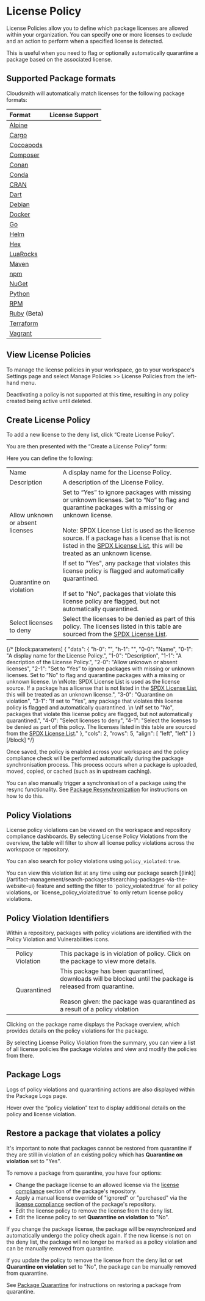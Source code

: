 
# License Policy

License Policies allow you to define which package licenses are allowed within your organization. You can specify one or more licenses to exclude and an action to perform when a specified license is detected. 

This is useful when you need to flag or optionally automatically quarantine a package based on the associated license. 

## Supported Package formats

Cloudsmith will automatically match licenses for the following package formats:

|Format|<div class="cs-center">License Support </div>|
|:---|:---|
|[Alpine](/formats/alpine-repository)|<BlockImage src={img006a7b5_tick_green} alt=""></BlockImage>|
|[Cargo](/formats/cargo-registry)|<BlockImage src={img006a7b5_tick_green} alt=""></BlockImage>|
|[Cocoapods](/formats/cocoapods-repository)|<BlockImage src={img006a7b5_tick_green} alt=""></BlockImage>|
|[Composer](/formats/composer-repository)|<BlockImage src={img006a7b5_tick_green} alt=""></BlockImage>|
|[Conan](/formats/conan-repository)|<BlockImage src={img006a7b5_tick_green} alt=""></BlockImage>|
|[Conda](/formats/conda-repository)|<BlockImage src={img006a7b5_tick_green} alt=""></BlockImage>|
|[CRAN](/formats/cran-repository)|<BlockImage src={img006a7b5_tick_green} alt=""></BlockImage>|
|[Dart](/formats/dart-repository)|<BlockImage src={img2fe13f1_cross_red} alt=""></BlockImage>|
|[Debian](/formats/debian-repository)|<BlockImage src={img006a7b5_tick_green} alt=""></BlockImage>|
|[Docker](/formats/docker-registry)|<BlockImage src={img2fe13f1_cross_red} alt=""></BlockImage>|
|[Go](/formats/go-registry)|<BlockImage src={img006a7b5_tick_green} alt=""></BlockImage>|
|[Helm](/formats/helm-chart-repository)|<BlockImage src={img006a7b5_tick_green} alt=""></BlockImage>|
|[Hex](/formats/hex-repository)|<BlockImage src={img006a7b5_tick_green} alt=""></BlockImage>|
|[LuaRocks](/formats/luarocks-repository)|<BlockImage src={img006a7b5_tick_green} alt=""></BlockImage>|
|[Maven](/formats/maven-repository)|<BlockImage src={img006a7b5_tick_green} alt=""></BlockImage>|
|[npm](/formats/npm-registry)|<BlockImage src={img006a7b5_tick_green} alt=""></BlockImage>|
|[NuGet](/formats/nuget-feed)|<BlockImage src={img006a7b5_tick_green} alt=""></BlockImage>|
|[Python](/formats/python-repository)|<BlockImage src={img006a7b5_tick_green} alt=""></BlockImage>|
|[RPM](/formats/redhat-repository)|<BlockImage src={img006a7b5_tick_green} alt=""></BlockImage>|
|[Ruby](/formats/ruby-repository) (Beta)|<BlockImage src={img006a7b5_tick_green} alt=""></BlockImage>|
|[Terraform](/formats/terraform-modules-repository)|<BlockImage src={img2fe13f1_cross_red} alt=""></BlockImage>|
|[Vagrant](/formats/vagrant-repository)|<BlockImage src={img2fe13f1_cross_red} alt=""></BlockImage>|

## View License Policies

To manage the license policies in your workspace, go to your workspace's Settings page and select Manage Policies >> License Policies from the left-hand menu.

<Note variant="warning">
  Deactivating a policy is not supported at this time, resulting in any policy created being active until deleted.
</Note>

<BlockImage src={img_settings_manage_license_policies} alt=""></BlockImage>

## Create License Policy

To add a new license to the deny list, click “Create License Policy”.

<BlockImage src={img_create_license} alt="Create License Policy Button"></BlockImage>

You are then presented with the “Create a License Policy” form:

<BlockImage src={img_create_license_policy_form} alt=""></BlockImage>

Here you can define the following:

|||
|:---|:---|
|Name|A display name for the License Policy.|
|Description|A description of the License Policy.|
|Allow unknown or absent licenses|Set to “Yes” to ignore packages with missing or unknown licenses. Set to “No” to flag and quarantine packages with a missing or unknown license.<br/><br/>Note: SPDX License List is used as the license source. If a package has a license that is not listed in the [SPDX License List](https://spdx.org/licenses/), this will be treated as an unknown license.|
|Quarantine on violation|If set to "Yes", any package that violates this license policy is flagged and automatically quarantined. <br/><br/>If set to "No", packages that violate this license policy are flagged, but not automatically quarantined.|
|Select licenses to deny|Select the licenses to be denied as part of this policy. The licenses listed in this table are sourced from the [SPDX License List](https://spdx.org/licenses/).|

{/* [block:parameters]
{
  "data": {
    "h-0": "",
    "h-1": "",
    "0-0": "Name",
    "0-1": "A display name for the License Policy.",
    "1-0": "Description",
    "1-1": "A description of the License Policy.",
    "2-0": "Allow unknown or absent licenses",
    "2-1": "Set to “Yes” to ignore packages with missing or unknown licenses. Set to “No” to flag and quarantine packages with a missing or unknown license.  \n  \nNote: SPDX License List is used as the license source. If a package has a license that is not listed in the [SPDX License List](https://spdx.org/licenses/), this will be treated as an unknown license.",
    "3-0": "Quarantine on violation",
    "3-1": "If set to \"Yes\", any package that violates this license policy is flagged and automatically quarantined.  \n  \nIf set to \"No\", packages that violate this license policy are flagged, but not automatically quarantined.",
    "4-0": "Select licenses to deny",
    "4-1": "Select the licenses to be denied as part of this policy. The licenses listed in this table are sourced from the [SPDX License List](https://spdx.org/licenses/)."
  },
  "cols": 2,
  "rows": 5,
  "align": [
    "left",
    "left"
  ]
}
[/block] */}


Once saved, the policy is enabled across your workspace and the policy compliance check will be performed automatically during the package synchronisation process. This process occurs when a package is uploaded, moved, copied, or cached (such as in upstream caching).

You can also manually trigger a synchronisation of a package using the resync functionality. See [Package Resynchronization](/artifact-management/resync-a-package) for instructions on how to do this. 

## Policy Violations

License policy violations can be viewed on the workspace and repository compliance dashboards. By selecting License Policy Violations from the overview, the table will filter to show all license policy violations across the workspace or repository. 

<BlockImage src={img_violation} alt="violated policy warning"></BlockImage>

You can also search for policy violations using `policy_violated:true`. 

<BlockImage src={img_search_policy_violations} alt="violated policy search"></BlockImage>

<Note variant="note">
  You can view this violation list at any time using our package search [(link)](/artifact-management/search-packages#searching-packages-via-the-website-ui) feature and setting the filter to `policy_violated:true` for all policy violations, or `license_policy_violated:true` to only return license policy violations.
</Note>

## Policy Violation Identifiers

Within a repository, packages with policy violations are identified with the Policy Violation and Vulnerabilities icons. 

<BlockImage src={img_icons} alt="Policy Violation Indicators"></BlockImage>

||||
|:---|:---|:---|
|<BlockImage src={imga351636_red_flag} alt=""></BlockImage>|Policy Violation|This package is in violation of policy. Click on the package to view more details.|
|<BlockImage src={imga40d9a3_quarantine_icon} alt=""></BlockImage>|Quarantined|This package has been quarantined, downloads will be blocked until the package is released from quarantine.<br/><br/>Reason given: the package was quarantined as a result of a policy violation|

Clicking on the package name displays the Package overview, which provides details on the policy violations for the package. 


<BlockImage src={img_view_policy_violation} alt="package page warning"></BlockImage>

By selecting License Policy Violation from the summary, you can view a list of all license policies the package violates and view and modify the policies from there.

<BlockImage src={img_edit_license_policy} alt=""></BlockImage>

## Package Logs

Logs of policy violations and quarantining actions are also displayed within the Package Logs page. 

<Note variant="note">
  Hover over the “policy violation” text to display additional details on the policy and license violation.
</Note>

## Restore a package that violates a policy

It's important to note that packages cannot be restored from quarantine if they are still in violation of an existing policy which has **Quarantine on violation** set to "Yes". 

To remove a package from quarantine, you have four options: 

- Change the package license to an allowed license via the [license compliance](/policy-management/license-compliance#edit-a-license) section of the package's repository.
- Apply a manual license override of "ignored" or "purchased" via the [license compliance](/policy-management/license-compliance#edit-a-license) section of the package's repository.
- Edit the license policy to remove the license from the deny list.
- Edit the license policy to set **Quarantine on violation** to "No".

If you change the package license, the package will be resynchronized and automatically undergo the policy check again. If the new license is not on the deny list, the package will no longer be marked as a policy violation and can be manually removed from quarantine.

If you update the policy to remove the license from the deny list or set **Quarantine on violation** set to "No", the package can be manually removed from quarantine.

See [Package Quarantine](/artifact-management/package-quarantine#release-from-quarantine) for instructions on restoring a package from quarantine.
